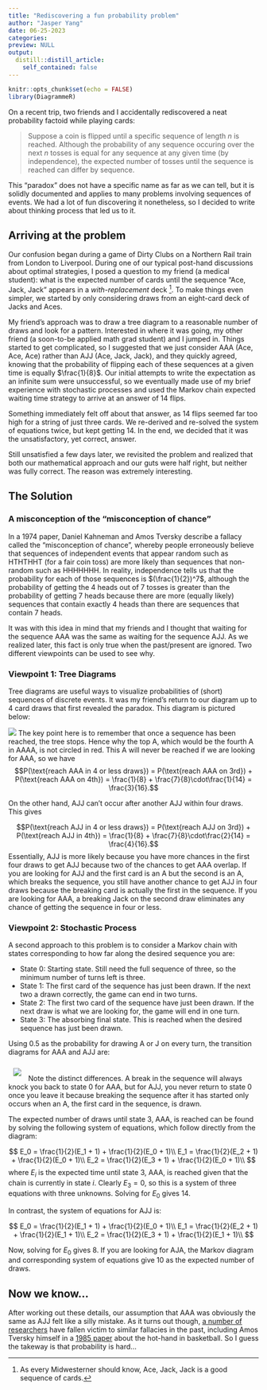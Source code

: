 ```yaml
---
title: "Rediscovering a fun probability problem"
author: "Jasper Yang"
date: 06-25-2023
categories: 
preview: NULL
output:
  distill::distill_article:
    self_contained: false
---
```


```r
knitr::opts_chunk$set(echo = FALSE)
library(DiagrammeR)
```

On a recent trip, two friends and I accidentally rediscovered a neat probability factoid while playing cards:

> Suppose a coin is flipped until a specific sequence of length $n$ is reached. Although the probability of any sequence occuring over the next $n$ tosses is equal for any sequence at any given time (by independence), the expected number of tosses until the sequence is reached can differ by sequence. 

This "paradox" does not have a specific name as far as we can tell, but it is solidly documented and applies to many problems involving sequences of events. We had a lot of fun discovering it nonetheless, so I decided to write about thinking process that led us to it. 

## Arriving at the problem

Our confusion began during a game of Dirty Clubs on a Northern Rail train from London to Liverpool. During one of our typical post-hand discussions about optimal strategies, I posed a question to my friend (a medical student): what is the expected number of cards until the sequence "Ace, Jack, Jack" appears in a *with-replacement* deck [^1]. To make things even simpler, we started by only considering draws from an eight-card deck of Jacks and Aces.

My friend's approach was to draw a tree diagram to a reasonable number of draws and look for a pattern. Interested in where it was going, my other friend (a soon-to-be applied math grad student) and I jumped in. Things started to get complicated, so I suggested that we just consider AAA (Ace, Ace, Ace) rather than AJJ (Ace, Jack, Jack), and they quickly agreed, knowing that the probability of flipping each of these sequences at a given time is equally $\frac{1}{8}$. Our initial attempts to write the expectation as an infinite sum were unsuccessful, so we eventually made use of my brief experience with stochastic processes and used the Markov chain expected waiting time strategy to arrive at an answer of 14 flips. 

Something immediately felt off about that answer, as 14 flips seemed far too high for a string of just three cards. We re-derived and re-solved the system of equations twice, but kept getting 14. In the end, we decided that it was the unsatisfactory, yet correct, answer.

Still unsatisfied a few days later, we revisited the problem and realized that both our mathematical approach and our guts were half right, but neither was fully correct. The reason was extremely interesting.


## The Solution

### A misconception of the "misconception of chance"

In a 1974 paper, Daniel Kahneman and Amos Tversky describe a fallacy called the "misconception of chance", whereby people erroneously believe that sequences of independent events that appear random such as HTHTHHT (for a fair coin toss) are more likely than sequences that non-random such as HHHHHHH. In reality, independence tells us that the probability for each of those sequences is $(\frac{1}{2})^7$, although the probability of getting the 4 heads out of 7 tosses is greater than the probability of getting 7 heads because there are more (equally likely) sequences that contain exactly 4 heads than there are sequences that contain 7 heads. 

It was with this idea in mind that my friends and I thought that waiting for the sequence AAA was the same as waiting for the sequence AJJ. As we realized later, this fact is only true when the past/present are ignored. Two different viewpoints can be used to see why.

### Viewpoint 1: Tree Diagrams

Tree diagrams are useful ways to visualize probabilities of (short) sequences of discrete events. It was my friend's return to our diagram up to 4 card draws that first revealed the paradox. This diagram is pictured below:

![](Figure1.png)
The key point here is to remember that once a sequence has been reached, the tree stops. Hence why the top A, which would be the fourth A in AAAA, is not circled in red. This A will never be reached if we are looking for AAA, so we have $$P(\text{reach AAA in 4 or less draws}) = P(\text{reach AAA on 3rd}) + P(\text{reach AAA on 4th}) = \frac{1}{8} + \frac{7}{8}\cdot\frac{1}{14} = \frac{3}{16}.$$ 

On the other hand, AJJ can't occur after another AJJ within four draws. This gives

$$P(\text{reach AJJ in 4 or less draws}) = P(\text{reach AJJ on 3rd}) + P(\text{reach AJJ in 4th}) = \frac{1}{8} + \frac{7}{8}\cdot\frac{2}{14} = \frac{4}{16}.$$
Essentially, AJJ is more likely because you have more chances in the first four draws to get AJJ because two of the chances to get AAA overlap. If you are looking for AJJ and the first card is an A but the second is an A, which breaks the sequence, you still have another chance to get AJJ in four draws because the breaking card is actually the first in the sequence. If you are looking for AAA, a breaking Jack on the second draw eliminates any chance of getting the sequence in four or less.

### Viewpoint 2: Stochastic Process

A second approach to this problem is to consider a Markov chain with states corresponding to how far along the desired sequence you are:

* State 0: Starting state. Still need the full sequence of three, so the minimum number of turns left is three.
* State 1: The first card of the sequence has just been drawn. If the next two a drawn correctly, the game can end in two turns.
* State 2: The first two card of the sequence have just been drawn. If the next draw is what we are looking for, the game will end in one turn.
* State 3: The absorbing final state. This is reached when the desired sequence has just been drawn.

Using 0.5 as the probability for drawing A or J on every turn, the transition diagrams for AAA and AJJ are: 

<style>
.Figure2 {
  padding: 10px;
}
</style>

![](Figure2.png){.Figure2}
Note the distinct differences. A break in the sequence will always knock you back to state 0 for AAA, but for AJJ, you never return to state 0 once you leave it because breaking the sequence after it has started only occurs when an A, the first card in the sequence, is drawn.

The expected number of draws until state 3, AAA, is reached can be found by solving the following system of equations, which follow directly from the diagram:

$$
E_0 = \frac{1}{2}(E_1 + 1) + \frac{1}{2}(E_0 + 1)\\
E_1 = \frac{1}{2}(E_2 + 1) + \frac{1}{2}(E_0 + 1)\\
E_2 = \frac{1}{2}(E_3 + 1) + \frac{1}{2}(E_0 + 1)\\
$$
where $E_i$ is the expected time until state 3, AAA, is reached given that the chain is currently in state $i$. Clearly $E_3 = 0$, so this is a system of three equations with three unknowns. Solving for $E_0$ gives 14. 

In contrast, the system of equations for AJJ is:

$$
E_0 = \frac{1}{2}(E_1 + 1) + \frac{1}{2}(E_0 + 1)\\
E_1 = \frac{1}{2}(E_2 + 1) + \frac{1}{2}(E_1 + 1)\\
E_2 = \frac{1}{2}(E_3 + 1) + \frac{1}{2}(E_1 + 1)\\
$$

Now, solving for $E_0$ gives 8. If you are looking for AJA, the Markov diagram and corresponding system of equations give 10 as the expected number of draws. 

## Now we know...

After working out these details, our assumption that AAA was obviously the same as AJJ felt like a silly mistake. As it turns out though, [a number of researchers](https://papers.ssrn.com/sol3/papers.cfm?abstract_id=2627354) have fallen victim to similar fallacies in the past, including Amos Tversky himself in a [1985 paper](https://psycnet.apa.org/record/1986-05021-001) about the hot-hand in basketball. So I guess the takeway is that probability is hard...


[^1]: As every Midwesterner should know, Ace, Jack, Jack is a good sequence of cards. 

